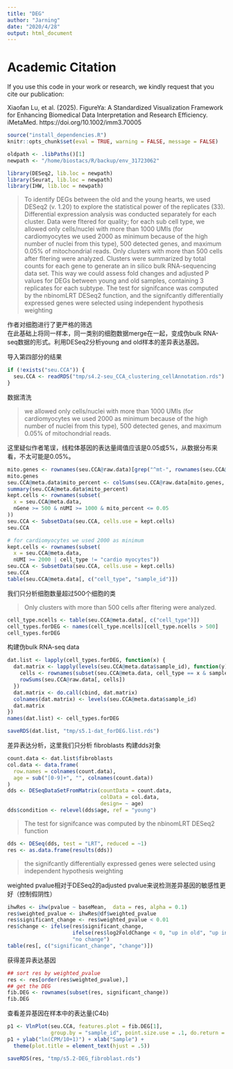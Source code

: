 ```yaml
---
title: "DEG"
author: "Jarning"
date: "2020/4/28"
output: html_document
---
```

# Academic Citation
If you use this code in your work or research, we kindly request that you cite our publication:

Xiaofan Lu, et al. (2025). FigureYa: A Standardized Visualization Framework for Enhancing Biomedical Data Interpretation and Research Efficiency. iMetaMed. https://doi.org/10.1002/imm3.70005



```r
source("install_dependencies.R")
knitr::opts_chunk$set(eval = TRUE, warning = FALSE, message = FALSE)
```

```r
oldpath <- .libPaths()[1]
newpath <- "/home/biostacs/R/backup/env_31723062"
```

```r
library(DESeq2, lib.loc = newpath)
library(Seurat, lib.loc = newpath)
library(IHW, lib.loc = newpath)
```

> To identify DEGs between the old and the young hearts, we used
DESeq2 (v. 1.20) to explore the statistical power of the replicates (33). Differential expression analysis was
conducted separately for each cluster. Data were fltered for quality; for each sub cell type, we allowed only
cells/nuclei with more than 1000 UMIs (for cardiomyocytes we used 2000 as minimum because of the high
number of nuclei from this type), 500 detected genes, and maximum 0.05% of mitochondrial reads. Only
clusters with more than 500 cells after fltering were analyzed. Clusters were summarized by total counts
for each gene to generate an in silico bulk RNA-sequencing data set. This way we could assess fold changes
and adjusted P values for DEGs between young and old samples, containing 3 replicates for each subtype.
The test for signifcance was computed by the nbinomLRT DESeq2 function, and the signifcantly differentially expressed genes were selected using independent hypothesis weighting

作者对细胞进行了更严格的筛选<br>
在此基础上将同一样本，同一类别的细胞数据merge在一起，变成伪bulk RNA-seq数据的形式。利用DESeq2分析young and old样本的差异表达基因。

导入第四部分的结果
```r
if (!exists("seu.CCA")) {
  seu.CCA <- readRDS("tmp/s4.2-seu_CCA_clustering_cellAnnotation.rds")
}
```

数据清洗

> we allowed only cells/nuclei with more than 1000 UMIs (for cardiomyocytes we used 2000 as minimum because of the high number of nuclei from this type), 500 detected genes, and maximum 0.05% of mitochondrial reads.

这里疑似作者笔误，线粒体基因的表达量阈值应该是0.05或5%，从数据分布来看，不太可能是0.05%。
```r
mito.genes <- rownames(seu.CCA@raw.data)[grep("^mt-", rownames(seu.CCA@raw.data))]
mito.genes
seu.CCA@meta.data$mito_percent <- colSums(seu.CCA@raw.data[mito.genes, ]) / seu.CCA@meta.data$nUMI
summary(seu.CCA@meta.data$mito_percent)
kept.cells <- rownames(subset(
  x = seu.CCA@meta.data,
  nGene >= 500 & nUMI >= 1000 & mito_percent <= 0.05
))
seu.CCA <- SubsetData(seu.CCA, cells.use = kept.cells)
seu.CCA

# for cardiomyocytes we used 2000 as minimum
kept.cells <- rownames(subset(
  x = seu.CCA@meta.data,
  nUMI >= 2000 | cell_type != "cardio myocytes"))
seu.CCA <- SubsetData(seu.CCA, cells.use = kept.cells)
seu.CCA
table(seu.CCA@meta.data[, c("cell_type", "sample_id")])
```

我们只分析细胞数量超过500个细胞的类

> Only clusters with more than 500 cells after fltering were analyzed.

```r
cell_type.ncells <- table(seu.CCA@meta.data[, c("cell_type")])
cell_types.forDEG <- names(cell_type.ncells)[cell_type.ncells > 500] 
cell_types.forDEG
```

构建伪bulk RNA-seq data
```r
dat.list <- lapply(cell_types.forDEG, function(x) {
  dat.matrix <- lapply(levels(seu.CCA@meta.data$sample_id), function(y) {
    cells <- rownames(subset(seu.CCA@meta.data, cell_type == x & sample_id == y))
    rowSums(seu.CCA@raw.data[, cells])
  })
  dat.matrix <- do.call(cbind, dat.matrix)
  colnames(dat.matrix) <- levels(seu.CCA@meta.data$sample_id)
  dat.matrix
})
names(dat.list) <- cell_types.forDEG
```

```r
saveRDS(dat.list, "tmp/s5.1-dat_forDEG.list.rds")
```


差异表达分析，这里我们只分析 fibroblasts
构建dds对象
```r
count.data <- dat.list$fibroblasts
col.data <- data.frame(
  row.names = colnames(count.data),
  age = sub("[0-9]+", "", colnames(count.data))
)
dds <- DESeqDataSetFromMatrix(countData = count.data,
                              colData = col.data,
                              design= ~ age)
dds$condition <- relevel(dds$age, ref = "young")
```

> The test for signifcance was computed by the nbinomLRT DESeq2 function

```r
dds <- DESeq(dds, test = "LRT", reduced = ~1)
res <- as.data.frame(results(dds))
```

> the signifcantly differentially expressed genes were selected using independent hypothesis weighting

weighted pvalue相对于DESeq2的adjusted pvalue来说检测差异基因的敏感性更好（控制假阴性）
```r
ihwRes <- ihw(pvalue ~ baseMean,  data = res, alpha = 0.1)
res$weighted_pvalue <- ihwRes@df$weighted_pvalue
res$significant_change <- res$weighted_pvalue < 0.01
res$change <- ifelse(res$significant_change, 
                     ifelse(res$log2FoldChange < 0, "up in old", "up in young"), 
                     "no change")
table(res[, c("significant_change", "change")])
```

获得差异表达基因
```r
## sort res by weighted_pvalue
res <- res[order(res$weighted_pvalue),]
## get the DEG
fib.DEG <- rownames(subset(res, significant_change))
fib.DEG
```

查看差异基因在样本中的表达量(C4b)
```r
p1 <- VlnPlot(seu.CCA, features.plot = fib.DEG[1], 
              group.by = "sample_id", point.size.use = .1, do.return = TRUE)
p1 + ylab("ln(CPM/10+1)") + xlab("Sample") + 
  theme(plot.title = element_text(hjust = .5))
```

```r
saveRDS(res, "tmp/s5.2-DEG_fibroblast.rds")
```


